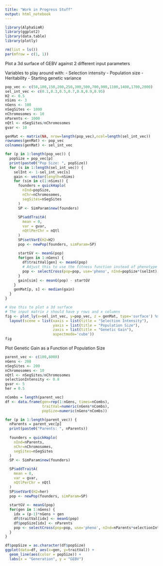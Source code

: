 ```yaml
---
title: "Work in Progress Stuff"
output: html_notebook
---
```


```r
library(AlphaSimR)
library(ggplot2)
library(data.table)
library(plotly)

rm(list = ls())
par(mfrow = c(1, 1))
```

Plot a 3d surface of GEBV against 2 different input parameters

Variables to play around with:
- Selection intensity
- Population size
- Heritability
- Starting genetic variance
```r
pop_vec <- c(50,100,150,200,250,300,500,700,900,1100,1400,1700,2000)
sel_int_vec <- c(0.1,0.3,0.5,0.7,0.8,0.9,0.95)
H2 <- 0.5
nSims <- 3
nGens <- 100
nSegSites <- 1000
nChromosomes <- 10
nParents <- 1000
nQtl <- nSegSites/nChromosomes
gvar <- 10

genMat <- matrix(NA, nrow=length(pop_vec),ncol=length(sel_int_vec))
rownames(genMat) <- pop_vec
colnames(genMat) <- sel_int_vec

for (p in 1:length(pop_vec)) {
  popSize = pop_vec[p]
  print(paste0("Pop Size: ", popSize))
  for (s in 1:length(sel_int_vec)) {
    selInt <- 1-sel_int_vec[s]
    gain <- vector(length=nSims)
    for (sim in c(1:nSims)) {
      founders = quickHaplo(
        nInd=popSize,
        nChr=nChromosomes,
        segSites=nSegSites
      )
      SP <- SimParam$new(founders)
    
      SP$addTraitA(
        mean = 0,
        var = gvar,
        nQtlPerChr = nQtl
      )
      SP$setVarE(H2=H2)
      pop <- newPop(founders, simParam=SP)
      
      startGV <- meanG(pop)
      for(gen in 1:nGens) {
        df$traitVal[gen] <- meanG(pop)
        # Adjust this to use the fitness function instead of phenotype
        pop <- selectCross(pop=pop, use='pheno', nInd=popSize*(selInt), nCrosses = popSize)
      }
      gain[sim] <- meanG(pop) - startGV
    }
    genMat[p, s] <- median(gain)
  }
}

# Use this to plot a 3d surface
# The input matrix z should have y rows and x columns
fig <- plot_ly(x=sel_int_vec, y=pop_vec, z = genMat, type='surface') %>%
  layout(scene = list(xaxis = list(title = "Selection Intensity"),
                      yaxis = list(title = "Population Size"),
                      zaxis = list(title = "Genetic Gain"),
                      aspectmode='cube'))
fig
```

Plot Genetic Gain as a Function of Population Size
```r
parent_vec <- c(100,8000)
nGens <- 200
nSegSites <- 200
nChromosomes <- 10
nQtl <- nSegSites/nChromosomes
selectionIntensity <- 0.8
gvar <- 5
her = 0.5

nCombs = length(parent_vec)
df <- data.frame(gen=rep(1:nGens, times=nCombs),
                 traitVal=numeric(nGens*nCombs),
                 popSize=numeric(nGens*nCombs))

for (p in 1:length(parent_vec)) {
  nParents = parent_vec[p]
  print(paste0("Parents: ", nParents))
  
  founders = quickHaplo(
    nInd=nParents,
    nChr=nChromosomes,
    segSites=nSegSites
  )
  SP <- SimParam$new(founders)

  SP$addTraitA(
    mean = 0,
    var = gvar,
    nQtlPerChr = nQtl
  )
  SP$setVarE(H2=her)
  pop <- newPop(founders, simParam=SP)
  
  startGV <- meanG(pop)
  for(gen in 1:nGens) {
    idx = (p-1)*nGens + gen
    df$traitVal[idx] <- meanG(pop)
    df$popSize[idx] <- nParents
    pop <- selectCross(pop=pop, use='pheno', nInd=nParents*selectionIntensity, nCrosses = nParents)
  }
}

df$popSize = as.character(df$popSize)
ggplot(data=df, aes(x=gen, y=traitVal)) +
  geom_line(aes(color = popSize)) +
  labs(x = "Generation", y = "GEBV")
```


